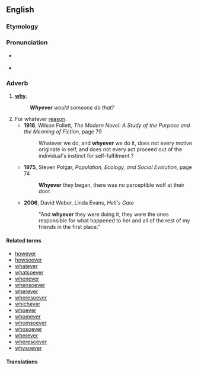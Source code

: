 ==English==

===Etymology===
{{compound|en|why|ever}}

===Pronunciation===
* {{a|US}} {{IPA|/waɪˈɛvɚ/|/ʍaɪˈɛvɚ/|lang=en}}
* {{rhymes|ɛvə(r)|lang=en}}

===Adverb===
{{en-adv|-}}

# {{non-gloss definition|An emphatic form of}} '''[[why]]'''.
#: '''''Whyever''' would someone do that?''
# For whatever [[reason]].
#* '''1918''', Wilson Follett, ''The Modern Novel: A Study of the Purpose and the Meaning of Fiction'', page 79
#*: Whatever we do, and '''whyever''' we do it, does not every motive originate in self, and does not every act proceed out of the individual's instinct for self-fulfilment ?
#* '''1975''', Steven Polgar, ''Population, Ecology, and Social Evolution'', page 74
#*: '''Whyever''' they began, there was no perceptible wolf at their door.
#* '''2006''', David Weber, Linda Evans, ''Hell's Gate''
#*: "And '''whyever''' they were doing it, they were the ones responsible for what happened to her and all of the rest of my friends in the first place."

====Related terms====
* [[however]]
* [[howsoever]]
* [[whatever]]
* [[whatsoever]]
* [[whenever]]
* [[whensoever]]
* [[wherever]]
* [[wheresoever]]
* [[whichever]]
* [[whoever]]
* [[whomever]]
* [[whomsoever]]
* [[whosoever]]
* [[wherever]]
* [[wheresoever]]
* [[whysoever]]

====Translations====
{{trans-top|for whatever reason}}
{{trans-mid}}
{{trans-bottom}}